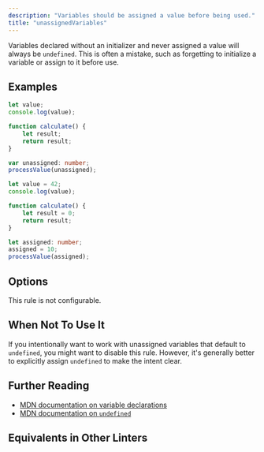 ```yaml
---
description: "Variables should be assigned a value before being used."
title: "unassignedVariables"
---
```



<RuleSummary plugin="ts" rule="unassignedVariables" />

Variables declared without an initializer and never assigned a value will always be `undefined`.
This is often a mistake, such as forgetting to initialize a variable or assign to it before use.

## Examples

<Tabs>
<TabItem label="❌ Incorrect">

```ts
let value;
console.log(value);

function calculate() {
	let result;
	return result;
}

var unassigned: number;
processValue(unassigned);
```

</TabItem>
<TabItem label="✅ Correct">

```ts
let value = 42;
console.log(value);

function calculate() {
	let result = 0;
	return result;
}

let assigned: number;
assigned = 10;
processValue(assigned);
```

</TabItem>
</Tabs>

## Options

This rule is not configurable.

## When Not To Use It

If you intentionally want to work with unassigned variables that default to `undefined`, you might want to disable this rule.
However, it's generally better to explicitly assign `undefined` to make the intent clear.

## Further Reading

- [MDN documentation on variable declarations](https://developer.mozilla.org/en-US/docs/Web/JavaScript/Reference/Statements/let)
- [MDN documentation on `undefined`](https://developer.mozilla.org/en-US/docs/Web/JavaScript/Reference/Global_Objects/undefined)

## Equivalents in Other Linters

<RuleEquivalents pluginId="ts" ruleId="unassignedVariables" />
